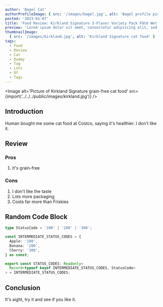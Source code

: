 ```yaml
---
author: 'Bagel Cat'
authorProfileImage: { src: '/images/bagel.jpg', alt: 'Bagel profile picture' }
posted: '2023-01-07'
title: 'Food Review: Kirkland Signature 3-Flavor Variety Pack Pâté Wet Cat Food for Adult Cats'
preview: 'Lorem ipsum dolor sit amet, consectetur adipiscing elit, sed do eiusmod tempor incididunt ut labore et dolore magna aliqua. Ut enim ad minim veniam, quis nostrud exercitation ullamco laboris nisi ut aliquip ex ea commodo consequat. Duis aute irure dolor in reprehenderit in voluptate velit esse cillum dolore eu fugiat nulla pariatur. Excepteur sint occaecat cupidatat non proident, sunt in culpa qui officia deserunt mollit anim id est laborum.'
thumbnailImage:
  { src: '/images/kirkland.jpg', alt: 'Kirkland Signature cat food' }
tags:
  - Food
  - Review
  - Cat
  - Dummy
  - Tag
  - Lots
  - Of
  - Tags
---
```



<Image
  alt='Picture of Kirkland Signature grain-free cat food'
  src={import('../../../public/images/kirkland.jpg')}
/>

## Introduction

Human bought me some cat food at Costco, saying it's healthier. I don't like it.

## Review

### Pros

1. It's grain-free

### Cons

1. I don't like the taste
2. Lots more packaging
3. Costs far more than Friskies

## Random Code Block

```ts
type StatusCode = '100' | '200' | '300';

const INTERMEDIATE_STATUS_CODES = {
  Apple: '100',
  Banana: '200',
  Cherry: '300',
} as const;

export const STATUS_CODES: Readonly<
  Record<typeof keyof INTERMEDIATE_STATUS_CODES, StatusCode>
> = INTERMEDIATE_STATUS_CODES;
```

## Conclusion

It's aight, try it and see if you like it.

